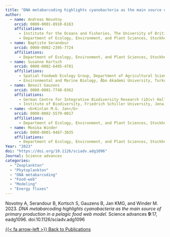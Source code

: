 ```yaml
---
title: "DNA metabarcoding highlights cyanobacteria as the main source of primary production in a pelagic food web model"
author:
  - name: Andreas Novotny
    orcid: 0000-0001-8910-6183
    affiliations:
      - Institute for the Oceans and Fisheries, The University of British Columbia, Vancouver, Canada
      - Department of Ecology, Environment, and Plant Sciences, Stockholm University, Stockholm, Sweden
  - name: Baptiste Serandour
    orcid: 0000-0002-2395-7724 
    affiliations:
      - Department of Ecology, Environment, and Plant Sciences, Stockholm University, Stockholm, Sweden
  - name: Susanne Kortsch
    orcid: 0000-0002-6495-4781
    affiliations:
      - Spatial Foodweb Ecology Group, Department of Agricultural Sciences, University of Helsinki, Helsinki, Finland
      - Environmental and Marine Biology, Åbo Akademi University, Turku, Finland.
  - name: Benoit Gauzens
    orcid: 0000-0001-7748-0362
    affiliations:
      - German Centre for Integrative Biodiversity Research (iDiv) Halle-Jena-Leipzig, Leipzig, Germany
      - Institute of Biodiversity, Friedrich Schiller University, Jena, Germany.
  - name: <b>Kinlan M.G. Jan</b>
    orcid: 0000-0002-5579-0017
    affiliations:
      - Department of Ecology, Environment, and Plant Sciences, Stockholm University, Stockholm, Sweden
  - name: Monika Winder
    orcid: 0000-0001-9467-3035 
    affiliations:
      - Department of Ecology, Environment, and Plant Sciences, Stockholm University, Stockholm, Sweden
Year: "2023"
doi: "https://doi.org/10.1126/sciadv.adg1096"
Journal: Science advances
categories:
  - "Zooplankton"
  - "Phytoplankton"
  - "DNA metabarcoding"
  - "Food-web"
  - "Modeling"
  - "Energy fluxes"
---
```


Novotny A, Serandour B, Kortsch S, Gauzens B, Jan KMG, and Winder M. 2023. *DNA metabarcoding highlights cyanobacteria as the main source of primary production in a pelagic food web model.* Science advances **9**:17, eadg1096. doi:10.1126/sciadv.adg1096

[{{< fa arrow-left >}} Back to Publications](../../Publications){.ChangePageLeft}